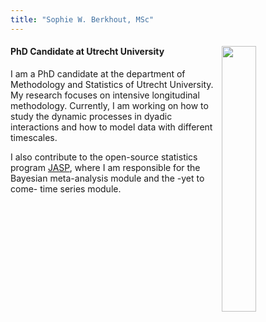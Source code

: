 ```yaml
---
title: "Sophie W. Berkhout, MSc"
---
```

<body>
<div class = "wrap">
<img src = "img/byron bay.jpg" style = "float: right;" width = "33%">

#### PhD Candidate at Utrecht University
I am a PhD candidate at the department of Methodology and Statistics of Utrecht University. 
My research focuses on intensive longitudinal methodology. 
Currently, I am working on how to study the dynamic processes in dyadic interactions and how to model data with different timescales. 

I also contribute to the open-source statistics program <a href = "https://jasp-stats.org/" target="_blank">JASP</a>, 
where I am responsible for the Bayesian meta-analysis module and the -yet to come- time series module.
</div>
</body>